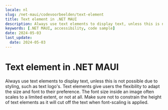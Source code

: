 ```yaml
---
locale: nl
slug: /net-maui/codevoorbeelden/text-element
title: Text element in .NET MAUI
description: Always use text elements to display text, unless this is not possible due to styling, such as text logo's.
keywords: [.NET MAUI, accessibility, code sample]
date: 2024-05-03
last_update:
  date: 2024-05-03
---
```


# Text element in .NET MAUI

Always use text elements to display text, unless this is not possible due to styling, such as text logo's. Text elements give users the flexibility to adapt the size and font to their preference. The font size inside an image often scales to a limited extent, or not at all. Make sure not to constrain the height of text elements as it will cut off the text when font-scaling is applied.

<CodeSample id="text-element" platform="net-maui" locale="en"/>
